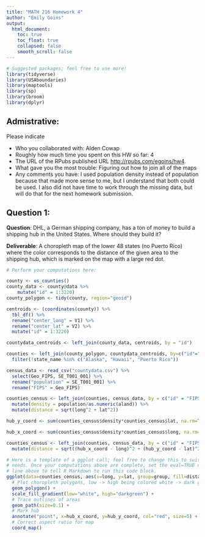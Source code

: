 ```yaml
---
title: "MATH 216 Homework 4"
author: "Emily Goins"
output:
  html_document:
    toc: true
    toc_float: true
    collapsed: false
    smooth_scroll: false
---
```


```r
# Suggested packages; feel free to use more!
library(tidyverse)
library(USAboundaries)
library(maptools)
library(sp)
library(broom)
library(dplyr)


```



## Admistrative:

Please indicate

* Who you collaborated with: Alden Cowap
* Roughly how much time you spent on this HW so far: 4
* The URL of the RPubs published URL [http://rpubs.com/egoins/hw4](https://www.nhl.com/).
* What gave you the most trouble: Figuring out how to join all of the maps
* Any comments you have: I used population density instead of population because that made more sense to me, but I understand that both could be used. I also did not have time to work through the missing data, but will do that for the next homework submission.



## Question 1:

**Question**:  DHL, a German shipping company, has a ton of money to build a
shipping hub in the United States. Where should they build it?

**Deliverable**: A choropleth map of the lower 48 states (no Puerto Rico) where
the color corresponds to the distance of the given area to the shipping hub,
which is marked on the map with a large red dot.

```r
# Perform your computations here:

county <- us_counties()
county_data <- county@data %>%
    mutate("id" = 1:3220)
county_polygon <- tidy(county, region="geoid")

centroids <- (coordinates(county)) %>%
  tbl_df() %>%
  rename("center_long" = V1) %>%
  rename("center_lat" = V2) %>%
  mutate("id" = 1:3220)

countydata_centroids <- left_join(county_data, centroids, by = "id")

counties <- left_join(county_polygon, countydata_centroids, by=c("id"="geoid")) %>%
  filter(!state_name %in% c("Alaska", "Hawaii", "Puerto Rico"))

census_data <- read_csv("countydata.csv") %>%
  select(Geo_FIPS, SE_T001_001) %>%
  rename("population" = SE_T001_001) %>%
  rename("FIPS" = Geo_FIPS)

counties_census <- left_join(counties, census_data, by = c("id" = "FIPS")) %>%
  mutate(density = population/as.numeric(aland)) %>%
  mutate(distance = sqrt(long^2 + lat^2))

hub_y_coord <- sum(counties_census$density*counties_census$lat, na.rm=TRUE)/sum(counties_census$density, na.rm=TRUE)

hub_x_coord <- sum(counties_census$density*counties_census$long, na.rm=TRUE)/sum(counties_census$density, na.rm=TRUE)

counties_census <- left_join(counties, census_data, by = c("id" = "FIPS")) %>%
  mutate(distance = sqrt((hub_x_coord - long)^2 + (hub_y_coord - lat)^2))

```


```r
# Here is a template of a ggplot call; feel free to change this to suit your
# needs. Once your computations above are complete, set the eval=TRUE on the
# line above to tell R Markdown to run this code block.
ggplot(data=counties_census, aes(x=long, y=lat, group=group, fill=distance)) +
  # Plot choropleth polygons, low -> high being colored white -> dark green
  geom_polygon() +
  scale_fill_gradient(low="white", high="darkgreen") + 
  # Trace outlines of areas
  geom_path(size=0.1) +
  # Mark hub
  annotate("point", x=hub_x_coord, y=hub_y_coord, col="red", size=5) +
  # Correct aspect ratio for map
  coord_map()
```





